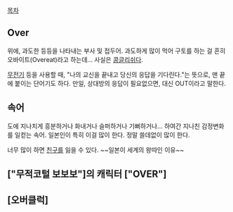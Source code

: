 [[목차]]

== Over ==
위에, 과도한 등등을 나타내는 부사 및 접두어.
과도하게 많이 먹어 구토를 하는 걸 흔히 오바이트(Overeat)라고 하는데... 사실은 [[콩글리쉬]]다.

[[무전기]] 등을 사용할 때, "나의 교신을 끝내고 당신의 응답을 기다린다."는 뜻으로, 맨 끝에 붙이는 단어기도 하다. 만일, 상대방의 응답이 필요없으면, 대신 OUT이라고 말한다.

== 속어 ==
도에 지나치게 흥분하거나 화내거나 슬퍼하거나 기뻐하거나... 하여간 지나친 감정변화를 일컫는 속어. 일본인이 특히 이걸 많이 한다. 정말 쓸데없이 많이 한다.

너무 많이 하면 [[친구]]를 잃을 수 있다. ~~일본이 세계의 왕따인 이유~~

== ["무적코털 보보보"]의 캐릭터 ["OVER"] ==
== [오버클럭] ==
